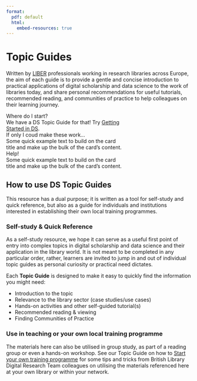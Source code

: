 ```yaml
---
format:
  pdf: default
  html:
    embed-resources: true
---
```

# **Topic Guides** {.unnumbered .unlisted}

Written by [LIBER](https://libereurope.eu/) professionals working in research libraries across Europe, the aim of each guide is to provide a gentle and concise introduction to practical applications of digital scholarship and data science to the work of libraries today, and share personal recommendations for useful tutorials, recommended reading, and communities of practice to help colleagues on their learning journey.  

<div class="card text-white bg-primary mb-3" style="max-width: 20rem;">
  <div class="card-header">Where do I start?</div>
  <div class="card-body">We have a DS Topic Guide for that! Try [Getting Started in DS](gettingstarted.qmd).</div>
</div>
<div class="card text-white bg-secondary mb-3" style="max-width: 20rem;">
  <div class="card-header">If only I coud make these work...</div>
  <div class="card-body">Some quick example text to build on the card title and make up the bulk of the card's content.</div>
</div>
<div class="card text-white bg-success mb-3" style="max-width: 20rem;">
  <div class="card-header">Help!</div>
  <div class="card-body">Some quick example text to build on the card title and make up the bulk of the card's content.</div>
</div>

## How to use DS Topic Guides

This resource has a dual purpose; it is written as a tool for self-study and quick reference, but also as a guide for individuals and institutions interested in establishing their own local training programmes. 

### Self-study & Quick Reference

As a self-study resource, we hope it can serve as a useful first point of entry into complex topics in digital scholarship and data science and their application in the library world. It is not meant to be completed in any particular order, rather, learners are invited to jump in and out of individual topic guides as personal curiosity or practical need dictates.

Each **Topic Guide** is designed to make it easy to quickly find the information you might need: 

- Introduction to the topic
- Relevance to the library sector (case studies/use cases)
- Hands-on activities and other self-guided tutorial(s)
- Recommended reading & viewing
- Finding Communities of Practice

### Use in teaching or your own local training programme

The materials here can also be utilised in group study, as part of a reading group or even a hands-on workshop. See our Topic Guide on how to [Start your own training programme](dstp.qmd) for some tips and tricks from British Library Digital Research Team colleagues on utilising the materials referenced here at your own library or within your network.
